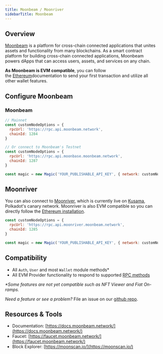 ---
title: Moonbeam / Moonriver
sidebarTitle: Moonbeam
---

## Overview

[Moonbeam](https://moonbeam.network/) is a platform for cross-chain connected applications that unites assets and functionality from many blockchains. As a smart contract platform for building cross-chain connected applications, Moonbeam powers dApps that can access users, assets, and services on any chain.

**As Moonbeam is EVM compatible**, you can follow the [Ethereum](/docs/embedded-wallet/blockchains/ethereum/javascript)documentation to send your first transaction and utilize all other wallet features.

## Configure Moonbeam

### Moonbeam

```javascript JavaScript icon="square-js"
// Mainnet
const customNodeOptions = {
  rpcUrl: 'https://rpc.api.moonbeam.network',
  chainId: 1284
}

// Or connect to Moonbeam's Testnet
const customNodeOptions = {
  rpcUrl: 'https://rpc.api.moonbase.moonbeam.network',
  chainId: 1287
}

const magic = new Magic('YOUR_PUBLISHABLE_API_KEY', { network: customNodeOptions });
```

## Moonriver

You can also connect to [Moonriver](https://docs.moonbeam.network/learn/platform/networks/moonriver/), which is currently live on [Kusama](https://kusama.network/), Polkadot's canary network. Moonriver is also EVM compatible so you can directly follow the [Ethereum installation](/docs/embedded-wallet/blockchains/ethereum/javascript).

```javascript JavaScript icon="square-js"
const customNodeOptions = {
  rpcUrl: 'https://rpc.api.moonriver.moonbeam.network',
  chainId: 1285
}

const magic = new Magic('YOUR_PUBLISHABLE_API_KEY', { network: customNodeOptions });
```

## Compatibility

- All `Auth`, `User` and most `Wallet` module methods\*
- All EVM Provider functionality to respond to supported [RPC methods](/docs/embedded-wallet/api/client-side-sdks/web#evm-rpc-methods)

_\*Some features are not yet compatible such as NFT Viewer and Fiat On-ramps._

_Need a feature or see a problem?_ File an issue on our [github repo](https://github.com/magiclabs/magic-js).

## Resources & Tools

- Documentation: [https://docs.moonbeam.network/](https://docs.moonbeam.network/)
- Faucet: [https://faucet.moonbeam.network/](https://faucet.moonbeam.network/)
- Block Explorer: [https://moonscan.io/](https://moonscan.io/)
